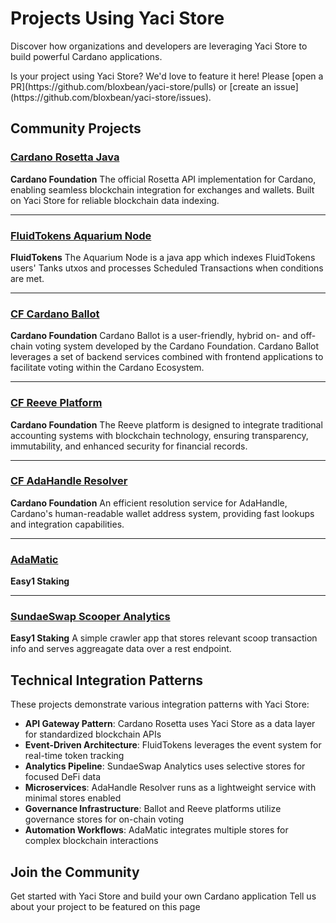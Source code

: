
# Projects Using Yaci Store

Discover how organizations and developers are leveraging Yaci Store to build powerful Cardano applications.

<Callout type="info">
Is your project using Yaci Store? We'd love to feature it here! Please [open a PR](https://github.com/bloxbean/yaci-store/pulls) or [create an issue](https://github.com/bloxbean/yaci-store/issues).
</Callout>

## Community Projects

### [Cardano Rosetta Java](https://github.com/cardano-foundation/cardano-rosetta-java)
**Cardano Foundation**
The official Rosetta API implementation for Cardano, enabling seamless blockchain integration for exchanges and wallets. Built on Yaci Store for reliable blockchain data indexing.

---

### [FluidTokens Aquarium Node](https://github.com/FluidTokens/ft-aquarium-node)
**FluidTokens**
The Aquarium Node is a java app which indexes FluidTokens users' Tanks utxos and processes Scheduled Transactions when conditions are met.

---

### [CF Cardano Ballot](https://github.com/cardano-foundation/cf-cardano-ballot)
**Cardano Foundation**
Cardano Ballot is a user-friendly, hybrid on- and off-chain voting system developed by the Cardano Foundation.
Cardano Ballot leverages a set of backend services combined with frontend applications to facilitate voting within the Cardano Ecosystem.

---

### [CF Reeve Platform](https://github.com/cardano-foundation/cf-reeve-platform)
**Cardano Foundation**
The Reeve platform is designed to integrate traditional accounting systems with blockchain technology, ensuring transparency, immutability, and enhanced security for financial records.

---

### [CF AdaHandle Resolver](https://github.com/cardano-foundation/cf-adahandle-resolver)
**Cardano Foundation**
An efficient resolution service for AdaHandle, Cardano's human-readable wallet address system, providing fast lookups and integration capabilities.

---

### [AdaMatic](https://adamatic.xyz/)
**Easy1 Staking**

---

### [SundaeSwap Scooper Analytics](https://github.com/easy1staking-com/sundaeswap-scooper-analytics)
**Easy1 Staking**
A simple crawler app that stores relevant scoop transaction info and serves aggreagate data over a rest endpoint.

## Technical Integration Patterns

These projects demonstrate various integration patterns with Yaci Store:

- **API Gateway Pattern**: Cardano Rosetta uses Yaci Store as a data layer for standardized blockchain APIs
- **Event-Driven Architecture**: FluidTokens leverages the event system for real-time token tracking
- **Analytics Pipeline**: SundaeSwap Analytics uses selective stores for focused DeFi data
- **Microservices**: AdaHandle Resolver runs as a lightweight service with minimal stores enabled
- **Governance Infrastructure**: Ballot and Reeve platforms utilize governance stores for on-chain voting
- **Automation Workflows**: AdaMatic integrates multiple stores for complex blockchain interactions

## Join the Community

<Cards>
  <Card title="Start Building" href="/getting-started/getting-started-2.x.x">
    Get started with Yaci Store and build your own Cardano application
  </Card>
  <Card title="Share Your Project" href="https://github.com/bloxbean/yaci-store/issues/new">
    Tell us about your project to be featured on this page
  </Card>
</Cards>
